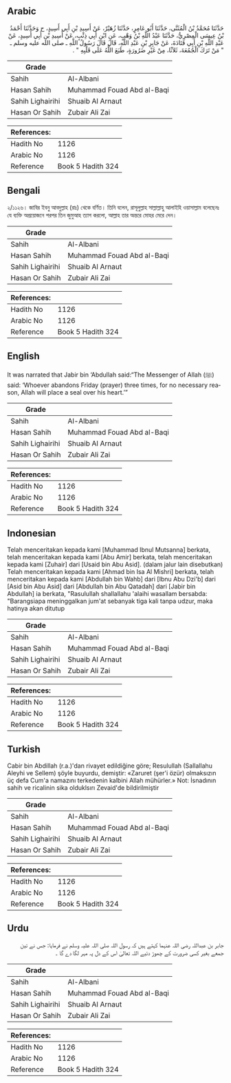 ## Arabic


<div dir="rtl" lang="ar" style={{fontSize:'larger',backgroundColor:'#f8f9fa',padding:20}}>
حَدَّثَنَا مُحَمَّدُ بْنُ الْمُثَنَّى، حَدَّثَنَا أَبُو عَامِرٍ، حَدَّثَنَا زُهَيْرٌ، عَنْ أَسِيدِ بْنِ أَبِي أَسِيدٍ، ح وَحَدَّثَنَا أَحْمَدُ بْنُ عِيسَى الْمِصْرِيُّ، حَدَّثَنَا عَبْدُ اللَّهِ بْنُ وَهْبٍ، عَنِ ابْنِ أَبِي ذِئْبٍ، عَنْ أَسِيدِ بْنِ أَبِي أَسِيدٍ، عَنْ عَبْدِ اللَّهِ بْنِ أَبِي قَتَادَةَ، عَنْ جَابِرِ بْنِ عَبْدِ اللَّهِ، قَالَ قَالَ رَسُولُ اللَّهِ ـ صلى الله عليه وسلم ـ ‏ "‏ مَنْ تَرَكَ الْجُمُعَةَ، ثَلاَثًا، مِنْ غَيْرِ ضَرُورَةٍ، طَبَعَ اللَّهُ عَلَى قَلْبِهِ ‏"‏ ‏.‏
</div>
<div style={{backgroundColor:'#f8f9fa',padding:20, marginBottom: 10}}><table> <thead> <tr> <th>Grade</th> <th></th> </tr> </thead> <tbody> <tr><td>Sahih</td><td>Al-Albani</td></tr><tr><td>Hasan Sahih</td><td>Muhammad Fouad Abd al-Baqi</td></tr><tr><td>Sahih Lighairihi</td><td>Shuaib Al Arnaut</td></tr><tr><td>Hasan Or Sahih</td><td>Zubair Ali Zai</td></tr></tbody></table><table> <thead> <tr> <th>References:</th> <th></th> </tr> </thead> <tbody><tr><td>Hadith No</td><td>1126</td></tr><tr><td>Arabic No</td><td>1126</td></tr><tr><td>Reference</td><td>Book 5 Hadith 324</td></tr></tbody></table></div>

## Bengali


<div dir="ltr" lang="bn" style={{fontSize:'larger',backgroundColor:'#f8f9fa',padding:20}}>
২/১১২৬। জাবির ইবনু আবদুল্লাহ (রাঃ) থেকে বর্ণিত। তিনি বলেন, রাসূলুল্লাহ সাল্লাল্লাহু আলাইহি ওয়াসাল্লাম বলেছেনঃ যে ব্যক্তি অপ্রয়োজনে পরপর তিন জুমুআহ ত্যাগ করলো, আল্লাহ তার অন্তরে মোহর মেরে দেন।
</div>
<div style={{backgroundColor:'#f8f9fa',padding:20, marginBottom: 10}}><table> <thead> <tr> <th>Grade</th> <th></th> </tr> </thead> <tbody> <tr><td>Sahih</td><td>Al-Albani</td></tr><tr><td>Hasan Sahih</td><td>Muhammad Fouad Abd al-Baqi</td></tr><tr><td>Sahih Lighairihi</td><td>Shuaib Al Arnaut</td></tr><tr><td>Hasan Or Sahih</td><td>Zubair Ali Zai</td></tr></tbody></table><table> <thead> <tr> <th>References:</th> <th></th> </tr> </thead> <tbody><tr><td>Hadith No</td><td>1126</td></tr><tr><td>Arabic No</td><td>1126</td></tr><tr><td>Reference</td><td>Book 5 Hadith 324</td></tr></tbody></table></div>

## English


<div dir="ltr" lang="en" style={{fontSize:'larger',backgroundColor:'#f8f9fa',padding:20}}>
It was narrated that Jabir bin ‘Abdullah said:“The Messenger of Allah (ﷺ) said: ‘Whoever abandons Friday (prayer) three times, for no necessary reason, Allah will place a seal over his heart.’”
</div>
<div style={{backgroundColor:'#f8f9fa',padding:20, marginBottom: 10}}><table> <thead> <tr> <th>Grade</th> <th></th> </tr> </thead> <tbody> <tr><td>Sahih</td><td>Al-Albani</td></tr><tr><td>Hasan Sahih</td><td>Muhammad Fouad Abd al-Baqi</td></tr><tr><td>Sahih Lighairihi</td><td>Shuaib Al Arnaut</td></tr><tr><td>Hasan Or Sahih</td><td>Zubair Ali Zai</td></tr></tbody></table><table> <thead> <tr> <th>References:</th> <th></th> </tr> </thead> <tbody><tr><td>Hadith No</td><td>1126</td></tr><tr><td>Arabic No</td><td>1126</td></tr><tr><td>Reference</td><td>Book 5 Hadith 324</td></tr></tbody></table></div>

## Indonesian


<div dir="ltr" lang="id" style={{fontSize:'larger',backgroundColor:'#f8f9fa',padding:20}}>
Telah menceritakan kepada kami [Muhammad Ibnul Mutsanna] berkata, telah menceritakan kepada kami [Abu Amir] berkata, telah menceritakan kepada kami [Zuhair] dari [Usaid bin Abu Asid]. (dalam jalur lain disebutkan) Telah menceritakan kepada kami [Ahmad bin Isa Al Mishri] berkata, telah menceritakan kepada kami [Abdullah bin Wahb] dari [Ibnu Abu Dzi'b] dari [Asid bin Abu Asid] dari [Abdullah bin Abu Qatadah] dari [Jabir bin Abdullah] ia berkata, "Rasulullah shallallahu 'alaihi wasallam bersabda: "Barangsiapa meninggalkan jum'at sebanyak tiga kali tanpa udzur, maka hatinya akan ditutup
</div>
<div style={{backgroundColor:'#f8f9fa',padding:20, marginBottom: 10}}><table> <thead> <tr> <th>Grade</th> <th></th> </tr> </thead> <tbody> <tr><td>Sahih</td><td>Al-Albani</td></tr><tr><td>Hasan Sahih</td><td>Muhammad Fouad Abd al-Baqi</td></tr><tr><td>Sahih Lighairihi</td><td>Shuaib Al Arnaut</td></tr><tr><td>Hasan Or Sahih</td><td>Zubair Ali Zai</td></tr></tbody></table><table> <thead> <tr> <th>References:</th> <th></th> </tr> </thead> <tbody><tr><td>Hadith No</td><td>1126</td></tr><tr><td>Arabic No</td><td>1126</td></tr><tr><td>Reference</td><td>Book 5 Hadith 324</td></tr></tbody></table></div>

## Turkish


<div dir="ltr" lang="tr" style={{fontSize:'larger',backgroundColor:'#f8f9fa',padding:20}}>
Cabir bin Abdillah (r.a.)'dan rivayet edildiğine göre; Resulullah (Sallallahu Aleyhi ve Sellem) şöyle buyurdu, demiştir: «Zaruret (şer'i özür) olmaksızın üç defa Cum'a namazını terkedenin kalbini Allah mühürler.» Not: İsnadının sahih ve ricaIinin sika olduklsırı Zevaid'de bildirilmiştir
</div>
<div style={{backgroundColor:'#f8f9fa',padding:20, marginBottom: 10}}><table> <thead> <tr> <th>Grade</th> <th></th> </tr> </thead> <tbody> <tr><td>Sahih</td><td>Al-Albani</td></tr><tr><td>Hasan Sahih</td><td>Muhammad Fouad Abd al-Baqi</td></tr><tr><td>Sahih Lighairihi</td><td>Shuaib Al Arnaut</td></tr><tr><td>Hasan Or Sahih</td><td>Zubair Ali Zai</td></tr></tbody></table><table> <thead> <tr> <th>References:</th> <th></th> </tr> </thead> <tbody><tr><td>Hadith No</td><td>1126</td></tr><tr><td>Arabic No</td><td>1126</td></tr><tr><td>Reference</td><td>Book 5 Hadith 324</td></tr></tbody></table></div>

## Urdu


<div dir="rtl" lang="ur" style={{fontSize:'larger',backgroundColor:'#f8f9fa',padding:20}}>
جابر بن عبداللہ رضی اللہ عنہما کہتے ہیں کہ رسول اللہ صلی اللہ علیہ وسلم نے فرمایا: جس نے تین جمعے بغیر کسی ضرورت کے چھوڑ دئیے اللہ تعالیٰ اس کے دل پہ مہر لگا دے گا ۔
</div>
<div style={{backgroundColor:'#f8f9fa',padding:20, marginBottom: 10}}><table> <thead> <tr> <th>Grade</th> <th></th> </tr> </thead> <tbody> <tr><td>Sahih</td><td>Al-Albani</td></tr><tr><td>Hasan Sahih</td><td>Muhammad Fouad Abd al-Baqi</td></tr><tr><td>Sahih Lighairihi</td><td>Shuaib Al Arnaut</td></tr><tr><td>Hasan Or Sahih</td><td>Zubair Ali Zai</td></tr></tbody></table><table> <thead> <tr> <th>References:</th> <th></th> </tr> </thead> <tbody><tr><td>Hadith No</td><td>1126</td></tr><tr><td>Arabic No</td><td>1126</td></tr><tr><td>Reference</td><td>Book 5 Hadith 324</td></tr></tbody></table></div>